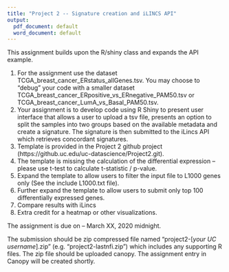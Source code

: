 ```yaml
---
title: "Project 2 -- Signature creation and iLINCS API"
output:
  pdf_document: default
  word_document: default
---
```


This assignment builds upon the R/shiny class and expands the API example.

1. For the assignment use the dataset TCGA_breast_cancer_ERstatus_allGenes.tsv. You may choose to "debug" your code with a smaller dataset TCGA_breast_cancer_ERpositive_vs_ERnegative_PAM50.tsv or TCGA_breast_cancer_LumA_vs_Basal_PAM50.tsv. 
2. Your assignment is to develop code using R Shiny to present user interface that allows a user to upload a tsv file, presents an option to split the samples into two groups based on the available metadata and create a signature. The signature is then submitted to the iLincs API which retrieves concordant signatures.
4. Template is provided in the Project 2 github project (https://github.uc.edu/uc-datascience/Project2.git).
5. The template is missing the calculation of the differential expression -- please use t-test to calculate t-statistic / p-value.
6. Expand the template to allow users to filter the input file to L1000 genes only (See the include L1000.txt file).
7. Further expand the template to allow users to submit only top 100 differentially expressed genes.
8. Compare results with iLincs
9. Extra credit for a heatmap or other visualizations.

The assignment is due on -- March XX, 2020 midnight. 

The submission should be zip compressed file named "project2-[*your UC username*].zip" (e.g. "project2-lastnfi.zip") which includes any supporting R files. The zip file should be uploaded canopy. The assignment entry in Canopy will be created shortly.


